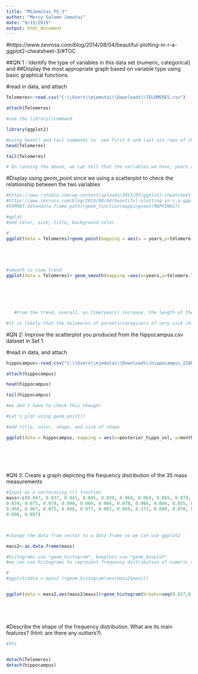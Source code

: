 ---
title: "MSJemutai_PS_3"
author: "Mercy Salome Jemutai"
date: "9/15/2019"
output: html_document
---

#https://www.zevross.com/blog/2014/08/04/beautiful-plotting-in-r-a-ggplot2-cheatsheet-3/#TOC

##QN 1 : Identify the type of variables in this data set (numeric, categorical) and 
##Display the most appropriate graph based on variable type using basic graphical functions.

#read in data, and attach 


```{r}
Telomeres<-read.csv("C:\\Users\\mjemutai\\Downloads\\TELOMERES.csv")
```

```{r}
attach(Telomeres)
```

```{r}
#use the library()command

library(ggplot2)

#using head() and tail commands to  see first 6 and last six rows of the dataframe (if large data set)
head(Telomeres)

tail(Telomeres)

# On running the above, we can tell that the variables we have, years and telomere.length, are both numerical


``` 

#Display using geom_point since we using a scatterplot to check the relationship between the two variables


```{r}

#https://www.rstudio.com/wp-content/uploads/2015/03/ggplot2-cheatsheet.pdf
#https://www.zevross.com/blog/2014/08/04/beautiful-plotting-in-r-a-ggplot2-cheatsheet-3/#add-a-title-ggtitle-or-labs
#FORMAT:data=data.frame path)+geom_function(mapping=aes(MAPPINGS))

#gplot
#add color, size, title, background color

#
ggplot(data = Telomeres)+geom_point(mapping = aes(x = years,y=telomere.length), color="orange",size=4)+ggtitle("Relationship between length of telomere and years")+theme(panel.background = element_rect(fill = 'purple'))



       
```


```{r}

#smooth to view trend
ggplot(data = Telomeres)+ geom_smooth(mapping =aes(x=years,y=telomere.length))





    
   #From the trend, overall, as time(years) increase, the length of the telomere decreases!

#it is likely that the telomeres of parents/caregivers of very sick children  shorten as a result of chronic stress, perhaps, as they spend more time looking after sick children

```



#QN 2:  Improve the scatterplot you produced from the hippocampus.csv dataset in Set 1

#read in data, and attach


```{r}


hippocampus<-read.csv("C:\\Users\\mjemutai\\Downloads\\hippocampus_218P.csv")
```



```{r}
attach(hippocampus)
```


```{r}
head(hippocampus)

tail(hippocampus)

#we don't have to check this though!
```
```{r}
#Let's plot using geom_point()

#add title, color, shape, and size of shape

ggplot(data = hippocampus, mapping = aes(x=posterior_hippo_vol, y=months_as_taxi_driver))+geom_point(shape=11, size=3, color="red")+ggtitle("Hippocampus data")+theme(panel.background = element_rect(fill = 'green'))
                                                                                                  
                                                                                                





```

#QN 3:  Create a graph depicting the frequency distribution of the 35 mass measurements




```{r}

#Input as a vectorusing c() function
mass<-c(0.047, 0.037, 0.041, 0.045, 0.039, 0.064, 0.064, 0.065, 0.079, 0.070, 0.066,
0.059, 0.075, 0.079, 0.090, 0.069, 0.066, 0.078, 0.066, 0.066, 0.055, 0.046,
0.056, 0.067, 0.075, 0.048, 0.077, 0.081, 0.066, 0.172, 0.080, 0.078, 0.048,
0.096, 0.097)




```



```{r}

#change the data from vector to a data frame so we can use ggplot2

mass2<-as.data.frame(mass)

```




```{r}

#histograms use *geom_histogram*, boxplots use *geom_boxplot*
#we can use histograms to represent frequency distribution of numeric data

#
#ggplot(data = mass2 )+geom_histogram(aes(mass2$mass))


ggplot(data = mass2,aes(mass2$mass))+geom_histogram(breaks=seq(0.037,0.172,0.001))



      


```



#Describe the shape of the frequency distribution. What are its main features? (Hint: are there any outliers?).



```{r}
#thi



```



```{r}
detach(Telomeres)
detach(hippocampus)

```

